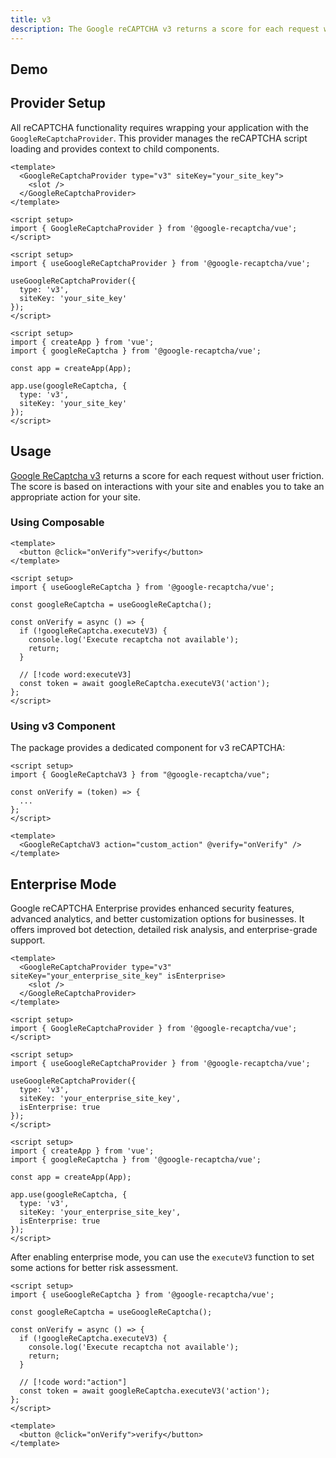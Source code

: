 ```yaml
---
title: v3
description: The Google reCAPTCHA v3 returns a score for each request without user friction. The score is based on interactions with your site and enables you to take an appropriate action for your site.
---
```



## Demo

<ReactDemo type='v3' />

## Provider Setup

All reCAPTCHA functionality requires wrapping your application with the `GoogleReCaptchaProvider`. This provider manages the reCAPTCHA script loading and provides context to child components.

```vue tab="Component"
<template>
  <GoogleReCaptchaProvider type="v3" siteKey="your_site_key">
    <slot />
  </GoogleReCaptchaProvider>
</template>

<script setup>
import { GoogleReCaptchaProvider } from '@google-recaptcha/vue';
</script>
```

```vue tab="Composable"
<script setup>
import { useGoogleReCaptchaProvider } from '@google-recaptcha/vue';

useGoogleReCaptchaProvider({
  type: 'v3',
  siteKey: 'your_site_key'
});
</script>
```

```vue tab="Plugin"
<script setup>
import { createApp } from 'vue';
import { googleReCaptcha } from '@google-recaptcha/vue';

const app = createApp(App);

app.use(googleReCaptcha, {
  type: 'v3',
  siteKey: 'your_site_key'
});
</script>
```

## Usage

[Google ReCaptcha v3](https://developers.google.com/recaptcha/docs/v3) returns a score for each request without user friction. The score is based on interactions with your site and enables you to take an appropriate action for your site.

### Using Composable

```vue
<template>
  <button @click="onVerify">verify</button>
</template>

<script setup>
import { useGoogleReCaptcha } from '@google-recaptcha/vue';

const googleReCaptcha = useGoogleReCaptcha();

const onVerify = async () => {
  if (!googleReCaptcha.executeV3) {
    console.log('Execute recaptcha not available');
    return;
  }

  // [!code word:executeV3]
  const token = await googleReCaptcha.executeV3('action');
};
</script>
```

### Using v3 Component

The package provides a dedicated component for v3 reCAPTCHA:

```vue
<script setup>
import { GoogleReCaptchaV3 } from "@google-recaptcha/vue";

const onVerify = (token) => {
  ...
};
</script>

<template>
  <GoogleReCaptchaV3 action="custom_action" @verify="onVerify" />
</template>
```

## Enterprise Mode

Google reCAPTCHA Enterprise provides enhanced security features, advanced analytics, and better customization options for businesses. It offers improved bot detection, detailed risk analysis, and enterprise-grade support.

```vue tab="Component"
<template>
  <GoogleReCaptchaProvider type="v3" siteKey="your_enterprise_site_key" isEnterprise>
    <slot />
  </GoogleReCaptchaProvider>
</template>

<script setup>
import { GoogleReCaptchaProvider } from '@google-recaptcha/vue';
</script>
```

```vue tab="Composable"
<script setup>
import { useGoogleReCaptchaProvider } from '@google-recaptcha/vue';

useGoogleReCaptchaProvider({
  type: 'v3',
  siteKey: 'your_enterprise_site_key',
  isEnterprise: true
});
</script>
```

```vue tab="Plugin"
<script setup>
import { createApp } from 'vue';
import { googleReCaptcha } from '@google-recaptcha/vue';

const app = createApp(App);

app.use(googleReCaptcha, {
  type: 'v3',
  siteKey: 'your_enterprise_site_key',
  isEnterprise: true
});
</script>
```

After enabling enterprise mode, you can use the `executeV3` function to set some actions for better risk assessment.

```vue
<script setup>
import { useGoogleReCaptcha } from '@google-recaptcha/vue';

const googleReCaptcha = useGoogleReCaptcha();

const onVerify = async () => {
  if (!googleReCaptcha.executeV3) {
    console.log('Execute recaptcha not available');
    return;
  }

  // [!code word:"action"]
  const token = await googleReCaptcha.executeV3('action');
};
</script>

<template>
  <button @click="onVerify">verify</button>
</template>
```
